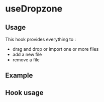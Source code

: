 
<Meta />

# useDropzone

## Usage

This hook provides everything to :

- drag and drop or import one or more files
- add a new file
- remove a file

## Example

<Canvas of={useDropzoneStories.Example} />

## Hook usage

```jsx
const {
  inputRef,
  handleOnChange,
  handleDragLeave,
  handleDragging,
  handleDrop,
} = useDropzone();

<div
  className="drop-zone"
  onDragEnter={handleDragging}
  onDragOver={handleDragging}
  onDragLeave={handleDragLeave}
  onDrop={handleDrop}
>
  <button onClick={() => inputRef?.current?.click()}>Parcourir</button>
  <div className="drop-wrapper">
    <span>
      Glissez-déposez un fichier depuis votre appareil ou cliquez sur parcourir
    </span>
  </div>
  <input
    ref={inputRef}
    type="file"
    name="attachement-input"
    id="attachement-input"
    onChange={handleOnChange}
    hidden
  />
</div>;
```

